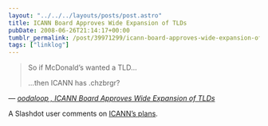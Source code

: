 ```yaml
---
layout: "../../../layouts/posts/post.astro"
title: ICANN Board Approves Wide Expansion of TLDs
pubDate: 2008-06-26T21:14:17+00:00
tumblr_permalink: /post/39971299/icann-board-approves-wide-expansion-of-tlds
tags: ["linklog"]
---
```


> So if McDonald&rsquo;s wanted a TLD&hellip;
>
> &hellip;then ICANN has .chzbrgr?

— <cite>[oodaloop , _ICANN Board Approves Wide Expansion of TLDs_](http://tech.slashdot.org/comments.pl?sid=596435&cid=23953419)</cite>

A Slashdot user comments on [ICANN&rsquo;s plans][1].

[1]: http://tech.slashdot.org/article.pl?sid=08/06/26/1814205
